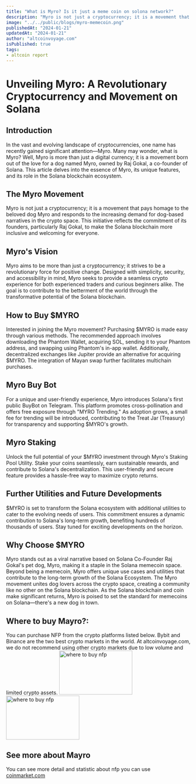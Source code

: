 ```yaml
---
title: "What is Myro? Is it just a meme coin on solona network?"
description: "Myro is not just a cryptocurrency; it is a movement that pays homage to the beloved dog Myro and responds to the increasing demand for dog-based narratives in the crypto space. "
image: "../../public/blogs/myro-memecoin.png"
publishedAt: "2024-01-21"
updatedAt: "2024-01-21"
author: "altcoinvoyage.com"
isPublished: true
tags:
- altcoin report
---
```


# Unveiling Myro: A Revolutionary Cryptocurrency and Movement on Solana

## Introduction

In the vast and evolving landscape of cryptocurrencies, one name has recently gained significant attention—Myro. Many may wonder, what is Myro? Well, Myro is more than just a digital currency; it is a movement born out of the love for a dog named Myro, owned by Raj Gokal, a co-founder of Solana. This article delves into the essence of Myro, its unique features, and its role in the Solana blockchain ecosystem.

## The Myro Movement

Myro is not just a cryptocurrency; it is a movement that pays homage to the beloved dog Myro and responds to the increasing demand for dog-based narratives in the crypto space. This initiative reflects the commitment of its founders, particularly Raj Gokal, to make the Solana blockchain more inclusive and welcoming for everyone.

## Myro's Vision

Myro aims to be more than just a cryptocurrency; it strives to be a revolutionary force for positive change. Designed with simplicity, security, and accessibility in mind, Myro seeks to provide a seamless crypto experience for both experienced traders and curious beginners alike. The goal is to contribute to the betterment of the world through the transformative potential of the Solana blockchain.

## How to Buy $MYRO

Interested in joining the Myro movement? Purchasing $MYRO is made easy through various methods. The recommended approach involves downloading the Phantom Wallet, acquiring SOL, sending it to your Phantom address, and swapping using Phantom's in-app wallet. Additionally, decentralized exchanges like Jupiter provide an alternative for acquiring $MYRO. The integration of Mayan swap further facilitates multichain purchases.

## Myro Buy Bot

For a unique and user-friendly experience, Myro introduces Solana's first public BuyBot on Telegram. This platform promotes cross-pollination and offers free exposure through "MYRO Trending." As adoption grows, a small fee for trending will be introduced, contributing to the Treat Jar (Treasury) for transparency and supporting $MYRO's growth.

## Myro Staking

Unlock the full potential of your $MYRO investment through Myro's Staking Pool Utility. Stake your coins seamlessly, earn sustainable rewards, and contribute to Solana's decentralization. This user-friendly and secure feature provides a hassle-free way to maximize crypto returns.

## Further Utilities and Future Developments

$MYRO is set to transform the Solana ecosystem with additional utilities to cater to the evolving needs of users. This commitment ensures a dynamic contribution to Solana's long-term growth, benefiting hundreds of thousands of users. Stay tuned for exciting developments on the horizon.

## Why Choose $MYRO

Myro stands out as a viral narrative based on Solana Co-Founder Raj Gokal's pet dog, Myro, making it a staple in the Solana memecoin space. Beyond being a memecoin, Myro offers unique use cases and utilities that contribute to the long-term growth of the Solana Ecosystem. The Myro movement unites dog lovers across the crypto space, creating a community like no other on the Solana blockchain. As the Solana blockchain and coin make significant returns, Myro is poised to set the standard for memecoins on Solana—there's a new dog in town.


## Where to buy Mayro?: 

You can purchase NFP from the crypto platforms listed below. Bybit and Binance are the two best crypto markets in the world. At altcoinvoyage.com, we do not recommend using other crypto markets due to low volume and limited crypto assets.
[<Image
src="/blogs/bybit.png"
width="200"
height="120"
alt="where to buy nfp"
sizes="25vw"
/>](https://www.bybit.com/invite?ref=KEKRZR)
 [<Image
src="/blogs/binance.png"
width="200"
height="120"
alt="where to buy nfp"
sizes="30vw"
/>](https://accounts.binance.com/register?ref=LE1PUX6G)

## See more about Mayro

You can see more detail and statistic about nfp you can use [coinmarket.com](https://coinmarketcap.com/currencies/myro/)
